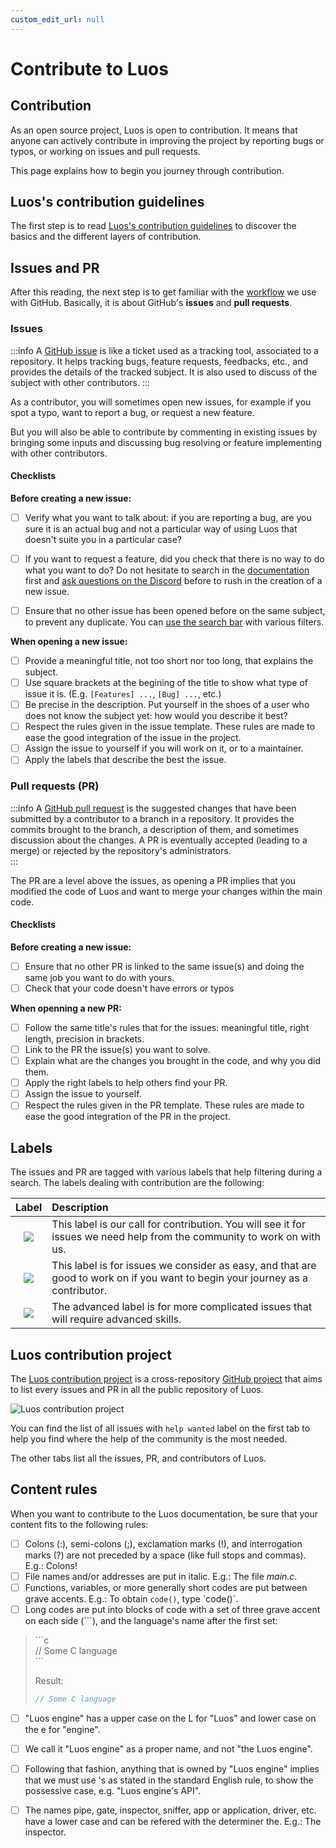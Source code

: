 ```yaml
---
custom_edit_url: null
---
```




# Contribute to Luos

## Contribution

As an open source project, Luos is open to contribution. It means that anyone can actively contribute in improving the project by reporting bugs or typos, or working on issues and pull requests.

This page explains how to begin you journey through contribution.

## Luos's contribution guidelines

The first step is to read [Luos's contribution guidelines](https://github.com/Luos-io/luos_engine/blob/main/CONTRIBUTING.md) to discover the basics and the different layers of contribution.


## Issues and PR

After this reading, the next step is to get familiar with the [workflow](https://docs.github.com/en/get-started/quickstart/github-flow) we use with GitHub. Basically, it is about GitHub's **issues** and **pull requests**.

### Issues

:::info
A <a href="https://docs.github.com/en/issues/tracking-your-work-with-issues/about-issues" target ="_blank">GitHub issue</a> is like a ticket used as a tracking tool, associated to a repository. It helps tracking bugs, feature requests, feedbacks, etc., and provides the details of the tracked subject. It is also used to discuss of the subject with other contributors.
:::

As a contributor, you will sometimes open new issues, for example if you spot a typo, want to report a bug, or request a new feature. 

But you will also be able to contribute by commenting in existing issues by bringing some inputs and discussing bug resolving or feature implementing with other contributors.

#### Checklists

**Before creating a new issue:**

- [ ] Verify what you want to talk about: if you are reporting a bug, are you sure it is an actual bug and not a particular way of using Luos that doesn't suite you in a particular case? 
- [ ] If you want to request a feature, did you check that there is no way to do what you want to do? Do not hesitate to search in the <a href="https://docs.luos.io/docs" target ="_blank">documentation</a> first and <a href="https://discord.gg/luos" target ="_blank">ask questions on the Discord</a> before to rush in the creation of a new issue.
- [ ] Ensure that no other issue has been opened before on the same subject, to prevent any duplicate. You can [use the search bar](https://docs.github.com/en/search-github/searching-on-github/searching-issues-and-pull-requests) with various filters. 


**When opening a new issue:**

- [ ] Provide a meaningful title, not too short nor too long, that explains the subject.
- [ ] Use square brackets at the begining of the title to show what type of issue it is. (E.g. `[Features] ...`, `[Bug] ...`, etc.)
- [ ] Be precise in the description. Put yourself in the shoes of a user who does not know the subject yet: how would you describe it best?
- [ ] Respect the rules given in the issue template. These rules are made to ease the good integration of the issue in the project. 
- [ ] Assign the issue to yourself if you will work on it, or to a maintainer.
- [ ] Apply the labels that describe the best the issue.

### Pull requests (PR)

:::info
A <a href="https://docs.github.com/en/pull-requests/collaborating-with-pull-requests/proposing-changes-to-your-work-with-pull-requests/about-pull-requests" target ="_blank">GitHub pull request</a> is the suggested changes that have been submitted by a contributor to a branch in a repository. It provides the commits brought to the branch, a description of them, and sometimes discussion about the changes. A PR is eventually accepted (leading to a merge) or rejected by the repository's administrators.  
:::

The PR are a level above the issues, as opening a PR implies that you modified the code of Luos and want to merge your changes within the main code.

#### Checklists

**Before creating a new issue:**

- [ ] Ensure that no other PR is linked to the same issue(s) and doing the same job you want to do with yours.
- [ ] Check that your code doesn't have errors or typos

**When openning a new PR:**

- [ ] Follow the same title's rules that for the issues: meaningful title, right length, precision in brackets. 
- [ ] Link to the PR the issue(s) you want to solve.
- [ ] Explain what are the changes you brought in the code, and why you did them.
- [ ] Apply the right labels to help others find your PR.
- [ ] Assign the issue to yourself.
- [ ] Respect the rules given in the PR template. These rules are made to ease the good integration of the PR in the project. 

## Labels

The issues and PR are tagged with various labels that help filtering during a search. The labels dealing with contribution are the following:

| Label | Description |
|:---:|:---|
| <Image src="/img/label-help-wanted-light.png" darkSrc="/img/label-help-wanted-dark.png"  /> | This label is our call for contribution. You will see it for issues we need help from the community to work on with us. |
| <Image src="/img/label-good-first-issue-light.png" darkSrc="/img/label-good-first-issue-dark.png" /> | This label is for issues we consider as easy, and that are good to work on if you want to begin your journey as a contributor. |
| <Image src="/img/label-advanced-light.png" darkSrc="/img/label-advanced-dark.png" /> | The advanced label is for more complicated issues that will require advanced skills. |

## Luos contribution project

The <a href="https://github.com/orgs/Luos-io/projects/21" target ="_blank">Luos contribution project</a> is a cross-repository <a href="https://github.com/orgs/Luos-io/projects/21" target ="_blank">GitHub project</a> that aims to list every issues and PR in all the public repository of Luos. 

![Luos contribution project](/img/contribution-project.png)

You can find the list of all issues with `help wanted` label on the first tab to help you find where the help of the community is the most needed. 

The other tabs list all the issues, PR, and contributors of Luos. 


## Content rules

When you want to contribute to the Luos documentation, be sure that your content fits to the following rules:

- [ ] Colons (:), semi-colons (;), exclamation marks (!), and interrogation marks (?) are not preceded by a space (like full stops and commas). E.g.: Colons!
- [ ] File names and/or addresses are put in italic. E.g.: The file *main.c*.
- [ ] Functions, variables, or more generally short codes are put between grave accents. E.g.: To obtain `code()`, type \`code()\`.
- [ ] Long codes are put into blocks of code with a set of three grave accent on each side (\`\`\`), and the language's name after the first set:

<blockquote>

\`\`\`c<br />
// Some C language<br />
\`\`\`<br />

Result:

```c
// Some C language
```
</blockquote>

- [ ] "Luos engine" has a upper case on the L for "Luos" and lower case on the e for "engine".
- [ ] We call it "Luos engine" as a proper name, and not "the Luos engine".
- [ ] Following that fashion, anything that is owned by "Luos engine" implies that we must use 's as stated in the standard English rule, to show the possessive case, e.g. "Luos engine's API".
- [ ] The names pipe, gate, inspector, sniffer, app or application, driver, etc. have a lower case and can be refered with the determiner the. E.g.: The inspector.

